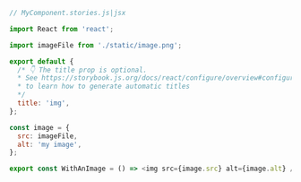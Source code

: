 ```js
// MyComponent.stories.js|jsx

import React from 'react';

import imageFile from './static/image.png';

export default {
  /* 👇 The title prop is optional.
  * See https://storybook.js.org/docs/react/configure/overview#configure-story-loading
  * to learn how to generate automatic titles
  */
  title: 'img',
};

const image = {
  src: imageFile,
  alt: 'my image',
};

export const WithAnImage = () => <img src={image.src} alt={image.alt} />;
```